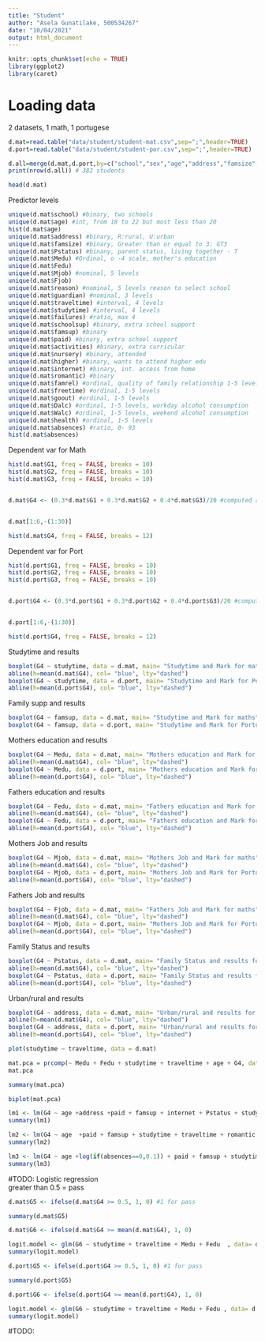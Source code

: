 ```yaml
---
title: "Student"
author: "Asela Gunatilake, 500534267"
date: "10/04/2021"
output: html_document
---
```


```r
knitr::opts_chunk$set(echo = TRUE)
library(ggplot2)
library(caret)

```

# Loading data
2 datasets, 1 math, 1 portugese 

```r
d.mat=read.table("data/student/student-mat.csv",sep=";",header=TRUE)
d.port=read.table("data/student/student-por.csv",sep=";",header=TRUE)

d.all=merge(d.mat,d.port,by=c("school","sex","age","address","famsize","Pstatus","Medu","Fedu","Mjob","Fjob","reason","nursery","internet"))
print(nrow(d.all)) # 382 students

```

```r
head(d.mat)

```
Predictor levels
```r
unique(d.mat$school) #binary, two schools
unique(d.mat$age) #int, from 18 to 22 but most less than 20
hist(d.mat$age)
unique(d.mat$address) #binary, R:rural, U:urban
unique(d.mat$famsize) #binary, Greater than or equal to 3: GT3
unique(d.mat$Pstatus) #binany, parent status, living together - T
unique(d.mat$Medu) #Ordinal, o -4 scale, mother's education
unique(d.mat$Fedu)
unique(d.mat$Mjob) #nominal, 5 levels
unique(d.mat$Fjob)
unique(d.mat$reason) #nominal, 5 levels reason to select school
unique(d.mat$guardian) #nominal, 3 levels 
unique(d.mat$traveltime) #interval, 4 levels
unique(d.mat$studytime) #interval, 4 levels
unique(d.mat$failures) #ratio, max 4
unique(d.mat$schoolsup) #binary, extra school support 
unique(d.mat$famsup) #binary
unique(d.mat$paid) #binary, extra school support
unique(d.mat$activities) #binary, extra curricular
unique(d.mat$nursery) #binary, attended
unique(d.mat$higher) #binary, wants to attend higher edu
unique(d.mat$internet) #binary, int. access from home
unique(d.mat$romantic) #binary
unique(d.mat$famrel) #ordinal, quality of family relationship 1-5 levels
unique(d.mat$freetime) #ordinal, 1-5 levels
unique(d.mat$goout) #ordinal, 1-5 levels
unique(d.mat$Dalc) #ordinal, 1-5 levels, workday alcohol consumption
unique(d.mat$Walc) #ordinal, 1-5 levels, weekend alcohol consumption
unique(d.mat$health) #ordinal, 1-5 levels
unique(d.mat$absences) #ratio, 0- 93
hist(d.mat$absences)

```
Dependent var for Math
```r
hist(d.mat$G1, freq = FALSE, breaks = 10)
hist(d.mat$G2, freq = FALSE, breaks = 10)
hist(d.mat$G3, freq = FALSE, breaks = 10)


d.mat$G4 <- (0.3*d.mat$G1 + 0.3*d.mat$G2 + 0.4*d.mat$G3)/20 #computed a composite score as main dependendent variable


d.mat[1:6,-(1:30)]

hist(d.mat$G4, freq = FALSE, breaks = 12)
```

Dependent var for Port
```r
hist(d.port$G1, freq = FALSE, breaks = 10)
hist(d.port$G2, freq = FALSE, breaks = 10)
hist(d.port$G3, freq = FALSE, breaks = 10)


d.port$G4 <- (0.3*d.port$G1 + 0.3*d.port$G2 + 0.4*d.port$G3)/20 #computed a composite score as main dependendent variable


d.port[1:6,-(1:30)]

hist(d.port$G4, freq = FALSE, breaks = 12)
```


Studytime and results
```r
boxplot(G4 ~ studytime, data = d.mat, main= "Studytime and Mark for maths")
abline(h=mean(d.mat$G4), col= "blue", lty="dashed")
boxplot(G4 ~ studytime, data = d.port, main= "Studytime and Mark for Portugese")
abline(h=mean(d.port$G4), col= "blue", lty="dashed")
```

Family supp and results
```r
boxplot(G4 ~ famsup, data = d.mat, main= "Studytime and Mark for maths")
boxplot(G4 ~ famsup, data = d.port, main= "Studytime and Mark for Portugese")
```
Mothers education and results
```r
boxplot(G4 ~ Medu, data = d.mat, main= "Mothers education and Mark for maths")
abline(h=mean(d.mat$G4), col= "blue", lty="dashed")
boxplot(G4 ~ Medu, data = d.port, main= "Mothers education and Mark for Portugese")
abline(h=mean(d.port$G4), col= "blue", lty="dashed")
```

Fathers education and results
```r
boxplot(G4 ~ Fedu, data = d.mat, main= "Fathers education and Mark for maths")
abline(h=mean(d.mat$G4), col= "blue", lty="dashed")
boxplot(G4 ~ Fedu, data = d.port, main= "Fathers education and Mark for Portugese")
abline(h=mean(d.port$G4), col= "blue", lty="dashed")
```
Mothers Job and results
```r
boxplot(G4 ~ Mjob, data = d.mat, main= "Mothers Job and Mark for maths")
abline(h=mean(d.mat$G4), col= "blue", lty="dashed")
boxplot(G4 ~ Mjob, data = d.port, main= "Mothers Job and Mark for Portugese")
abline(h=mean(d.port$G4), col= "blue", lty="dashed")
```
Fathers Job and results
```r
boxplot(G4 ~ Fjob, data = d.mat, main= "Fathers Job and Mark for maths")
abline(h=mean(d.mat$G4), col= "blue", lty="dashed")
boxplot(G4 ~ Mjob, data = d.port, main= "Mothers Job and Mark for Portugese")
abline(h=mean(d.port$G4), col= "blue", lty="dashed")
```


Family Status and results
```r
boxplot(G4 ~ Pstatus, data = d.mat, main= "Family Status and results for maths")
abline(h=mean(d.mat$G4), col= "blue", lty="dashed")
boxplot(G4 ~ Pstatus, data = d.port, main= "Family Status and results for Portugese")
abline(h=mean(d.port$G4), col= "blue", lty="dashed")
```

Urban/rural and results
```r
boxplot(G4 ~ address, data = d.mat, main= "Urban/rural and results for maths")
abline(h=mean(d.mat$G4), col= "blue", lty="dashed")
boxplot(G4 ~ address, data = d.port, main= "Urban/rural and results for Portugese")
abline(h=mean(d.port$G4), col= "blue", lty="dashed")
```

```r
plot(studytime ~ traveltime, data = d.mat)  
```



```r
mat.pca = prcomp(~ Medu + Fedu + studytime + traveltime + age + G4, data= d.mat, retx = TRUE, center = TRUE, scale. = TRUE)
mat.pca

summary(mat.pca)

biplot(mat.pca)

```


```r

lm1 <- lm(G4 ~ age +address +paid + famsup + internet + Pstatus + studytime + traveltime, data = d.mat)
summary(lm1)
```
```r

lm2 <- lm(G4 ~ age  +paid + famsup + studytime + traveltime + romantic + famsize , data = d.mat)
summary(lm2)
```


```r

lm3 <- lm(G4 ~ age +log(if(absences==0,0.1)) + paid + famsup + studytime + traveltime + romantic + famsize , data = d.mat)
summary(lm3)
```



#TODO: Logistic regression  
greater than 0.5 = pass

```r
d.mat$G5 <- ifelse(d.mat$G4 >= 0.5, 1, 0) #1 for pass

summary(d.mat$G5)

d.mat$G6 <- ifelse(d.mat$G4 >= mean(d.mat$G4), 1, 0)

logit.model <- glm(G6 ~ studytime + traveltime + Medu + Fedu  , data= d.mat)
summary(logit.model)

```
```r
d.port$G5 <- ifelse(d.port$G4 >= 0.5, 1, 0) #1 for pass

summary(d.port$G5)

d.port$G6 <- ifelse(d.port$G4 >= mean(d.port$G4), 1, 0)

logit.model <- glm(G6 ~ studytime + traveltime + Medu + Fedu , data= d.port)
summary(logit.model)

```



#TODO: 